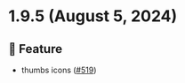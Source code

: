 
<Meta title="Releases/v1.9.x/v1.9.5/Changelog"/>
  
# 1.9.5 (August 5, 2024)

## 🚀 Feature
* thumbs icons  ([#519](https://github.com/infermedica/component-library/pull/519))

